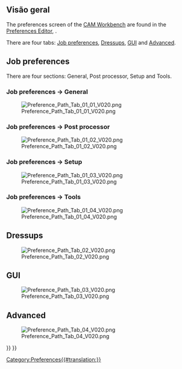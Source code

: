<languages/>

{{Docnav
|[[CAM_fourth_axis|Fourth axis]]
|[[CAM_scripting|Scripting]]
|[[CAM_Workbench|CAM]]
|IconL=
|IconR=
|IconC=Workbench_CAM.svg
}}

{{TOCright}}

<span id="Overview"></span>
==Visão geral==

The preferences screen of the [[CAM_Workbench|CAM Workbench]] are found in the [[Preferences Editor|Preferences Editor]], {{MenuCommand|Edit → Preferences → CAM}}.

There are four tabs: [[#Job_preferences|Job preferences]], [[#Dressups|Dressups]], [[#GUI|GUI]] and [[#Advanced|Advanced]].

==Job preferences==

There are four sections: General, Post processor, Setup and Tools.

===Job preferences → General===

[[File:Preference_Path_Tab_01_01_V020.png]]

===Job preferences → Post processor===

[[File:Preference_Path_Tab_01_02_V020.png]]

===Job preferences → Setup===

[[File:Preference_Path_Tab_01_03_V020.png]]

===Job preferences → Tools===

[[File:Preference_Path_Tab_01_04_V020.png]]

==Dressups==

[[File:Preference_Path_Tab_02_V020.png]]

==GUI==

[[File:Preference_Path_Tab_03_V020.png]]

==Advanced==

[[File:Preference_Path_Tab_04_V020.png]]


{{Docnav
|[[CAM_fourth_axis|Fourth axis]]
|[[CAM_scripting|Scripting]]
|[[CAM_Workbench|CAM]]
|IconL=
|IconR=
|IconC=Workbench_CAM.svg
}}

{{CAM_Tools_navi{{#translation:}}}}
{{Userdocnavi{{#translation:}}}}
[[Category:Preferences{{#translation:}}]]